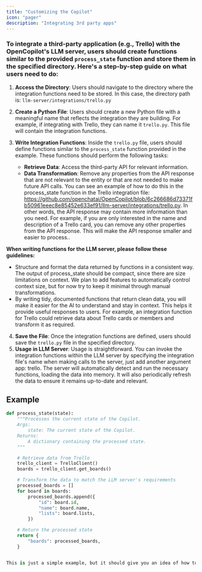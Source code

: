 ```yaml
---
title: "Customizing the Copilot"
icon: "pager"
description: "Integrating 3rd party apps"
---
```


### To integrate a third-party application (e.g., Trello) with the OpenCopilot's LLM server, users should create functions similar to the provided `process_state` function and store them in the specified directory. Here's a step-by-step guide on what users need to do:

1. **Access the Directory**: Users should navigate to the directory where the integration functions need to be stored. In this case, the directory path is: `llm-server/integrations/trello.py`
2. **Create a Python File**: Users should create a new Python file with a meaningful name that reflects the integration they are building. For example, if integrating with Trello, they can name it `trello.py`. This file will contain the integration functions.
3. **Write Integration Functions**: Inside the `trello.py` file, users should define functions similar to the `process_state` function provided in the example. These functions should perform the following tasks:

    * **Retrieve Data**: Access the third-party API for relevant information.
    * **Data Transformation**: Remove any properties from the API response that are not relevant to the entity or that are not needed to make future API calls. You can see an example of how to do this in the process_state function in the Trello integration file: https://github.com/openchatai/OpenCopilot/blob/6c266686d73371fb50961eeec8e85452e633ef91/llm-server/integrations/trello.py. In other words, the API response may contain more information than you need. For example, if you are only interested in the name and description of a Trello card, you can remove any other properties from the API response. This will make the API response smaller and easier to process..

**When writing functions for the LLM server, please follow these guidelines:**

* Structure and format the data returned by functions in a consistent way. The output of process_state should be compact, since there are size limitations on context. We plan to add features to automatically control context size, but for now try to keep it minimal through manual transformations.
* By writing tidy, documented functions that return clean data, you will make it easier for the AI to understand and stay in context. This helps it provide useful responses to users. For example, an integration function for Trello could retrieve data about Trello cards or members and transform it as required.

4. **Save the File**: Once the integration functions are defined, users should save the `trello.py` file in the specified directory.
5. **Usage in LLM Server**: Usage is straightforward. You can invoke the integration functions within the LLM server by specifying the integration file's name when making calls to the server, just add another argument app: trello. The server will automatically detect and run the necessary functions, loading the data into memory. It will also periodically refresh the data to ensure it remains up-to-date and relevant.

## Example

```python
def process_state(state):
    """Processes the current state of the Copilot.
    Args:
        state: The current state of the Copilot.
    Returns:
        A dictionary containing the processed state.
    """

    # Retrieve data from Trello
    trello_client = TrelloClient()
    boards = trello_client.get_boards()

    # Transform the data to match the LLM server's requirements
    processed_boards = []
    for board in boards:
        processed_boards.append({
            "id": board.id,
            "name": board.name,
            "lists": board.lists,
        })

    # Return the processed state
    return {
        "boards": processed_boards,
    }


This is just a simple example, but it should give you an idea of how to write integration functions for the LLM server. You can use the same principles to integrate with any
